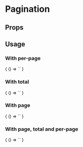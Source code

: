 
# Pagination

<Meta
  title='Pagination'
  component='fw-pagination'
/>

## Props 

<Props of="fw-pagination"/>

## Usage

### With per-page
<Preview>
  <Story name='per-page'>
    {
      () => `<fw-pagination per-page="20" total="50"></fw-pagination>`
    }
  </Story>
</Preview>

### With total
<Preview>
  <Story name='total'>
    {
      () => `<fw-pagination total='50'></fw-pagination>`
    }
  </Story>
</Preview>

### With page
<Preview>
  <Story name='page'>
    {
      () => `<fw-pagination page='2' total="20"></fw-pagination>`
    }
  </Story>
</Preview>

### With page, total and per-page
<Preview>
  <Story name='page, total and per-page'>
    {
      () => `<fw-pagination page='2' per-page='10' total='50'></fw-pagination>`
    }
  </Story>
</Preview>

